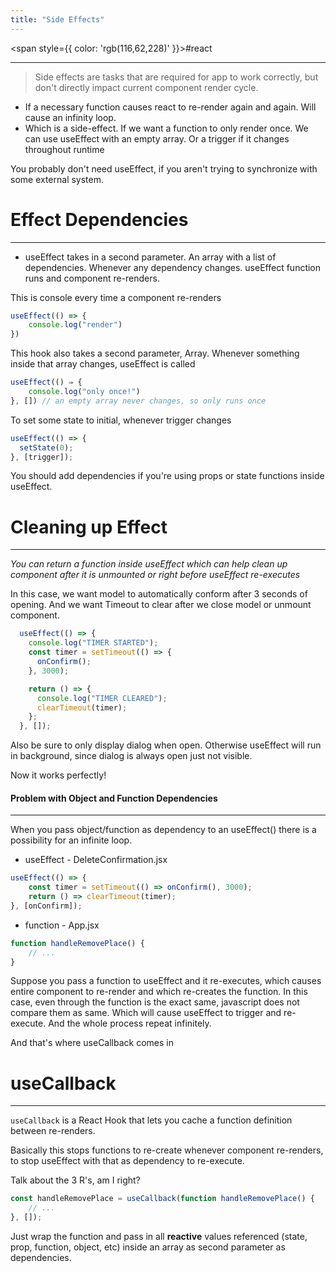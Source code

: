```yaml
---
title: "Side Effects"
---
```



<span style={{ color: 'rgb(116,62,228)' }}>#react</span>

---
> Side effects are tasks that are required for app to work correctly, but don't directly impact current component render cycle.

- If a necessary function causes react to re-render again and again. Will cause an infinity loop.
- Which is a side-effect. If we want a function to only render once. We can use useEffect with an empty array. Or a trigger if it changes throughout runtime

You probably don't need useEffect, if you aren't trying to synchronize with some external system.

# Effect Dependencies
---
- useEffect takes in a second parameter. An array with a list of dependencies. Whenever any dependency changes. useEffect function runs and component re-renders.

This is console every time a component re-renders
```jsx
useEffect(() => {
	console.log("render")
})
```

This hook also takes a second parameter, Array. Whenever something inside that array changes, useEffect is called
```jsx
useEffect(() ⇒ {
	console.log("only once!")
}, []) // an empty array never changes, so only runs once
```

To set some state to initial, whenever trigger changes
```jsx
useEffect(() => {
  setState(0);
}, [trigger]);
```

You should add dependencies if you're using props or state functions inside useEffect.

# Cleaning up Effect
---
*You can return a function inside useEffect which can help clean up component after it is unmounted or right before useEffect re-executes*

In this case, we want model to automatically conform after 3 seconds of opening. And we want Timeout to clear after we close model or unmount component.

```jsx
  useEffect(() => {
    console.log("TIMER STARTED");
    const timer = setTimeout(() => {
      onConfirm();
    }, 3000);

    return () => {
      console.log("TIMER CLEARED");
      clearTimeout(timer);
    };
  }, []);
```

Also be sure to only display dialog when open. Otherwise useEffect will run in background, since dialog is always open just not visible.

Now it works perfectly!

#### Problem with Object and Function Dependencies
---
When you pass object/function as dependency to an useEffect() there is a possibility for an infinite loop.

- useEffect - DeleteConfirmation.jsx
```jsx
useEffect(() => {
	const timer = setTimeout(() => onConfirm(), 3000);
	return () => clearTimeout(timer);
}, [onConfirm]);
```

- function - App.jsx
```jsx
function handleRemovePlace() {
	// ...
}
```

Suppose you pass a function to useEffect and it re-executes, which causes entire component to re-render and which re-creates the function. In this case, even through the function is the exact same, javascript does not compare them as same. Which will cause useEffect to trigger and re-execute. And the whole process repeat infinitely.

And that's where useCallback comes in

# useCallback
---
`useCallback` is a React Hook that lets you cache a function definition between re-renders.

Basically this stops functions to re-create whenever component re-renders, to stop useEffect with that as dependency to re-execute.

Talk about the 3 R's, am I right?

```jsx
const handleRemovePlace = useCallback(function handleRemovePlace() {
	// ...
}, []);
```

Just wrap the function and pass in all **reactive** values referenced (state, prop, function, object, etc) inside an array as second parameter as dependencies.

